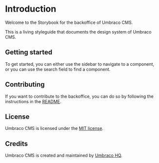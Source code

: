 
<Meta title="Introduction" />

# Introduction

Welcome to the Storybook for the backoffice of Umbraco CMS.

This is a living styleguide that documents the design system of Umbraco CMS.

## Getting started

To get started, you can either use the sidebar to navigate to a component, or you can use the search field to find a component.

## Contributing

If you want to contribute to the backoffice, you can do so by following the instructions in the [README](https://github.com/umbraco/Umbraco.CMS.Backoffice#readme).

## License

Umbraco CMS is licensed under the [MIT license](https://github.com/umbraco/Umbraco.CMS.Backoffice/blob/main/LICENSE).

## Credits

Umbraco CMS is created and maintained by [Umbraco HQ](https://umbraco.com).
